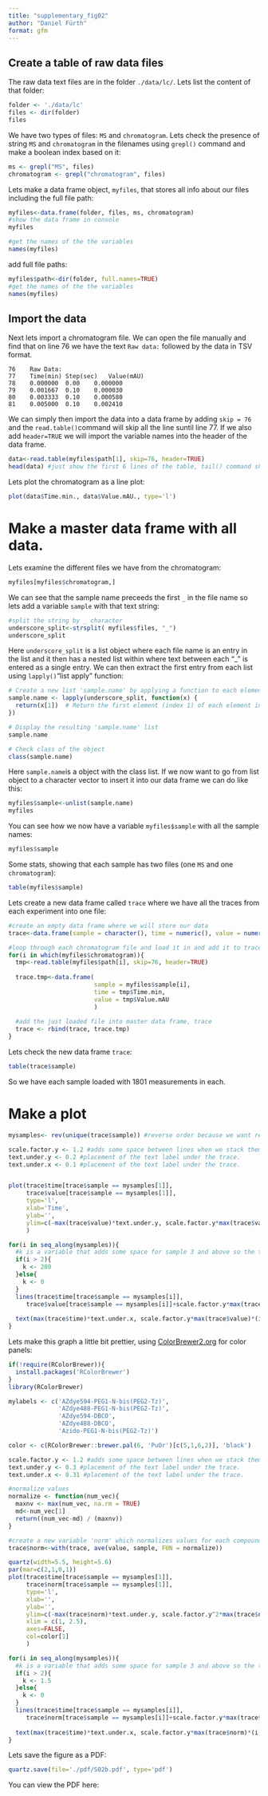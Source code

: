 ```yaml
---
title: "supplementary_fig02"
author: "Daniel Fürth"
format: gfm
---
```


## Create a table of raw data files

The raw data text files are in the folder `./data/lc/`.
Lets list the content of that folder:
```r
folder <- './data/lc'
files <- dir(folder)
files
```
We have two types of files: `MS` and `chromatogram`. Lets check the presence of string `MS` and `chromatogram` in the filenames using `grepl()` command and make a boolean index based on it:
```r
ms <- grepl("MS", files)
chromatogram <- grepl("chromatogram", files)
```
Lets make a data frame object, `myfiles`, that stores all info about our files including the full file path:
```r
myfiles<-data.frame(folder, files, ms, chromatogram)
#show the data frame in console
myfiles

#get the names of the the variables
names(myfiles)
```
add full file paths:
```r
myfiles$path<-dir(folder, full.names=TRUE)
#get the names of the the variables
names(myfiles)
```

## Import the data

Next lets import a chromatogram file. We can open the file manually and find that on line 76 we have the text `Raw data:` followed by the data in TSV format. 
```
76    Raw Data:
77    Time(min)	Step(sec)	Value(mAU)
78    0.000000	0.00	0.000000	
79    0.001667	0.10	0.000030	
80    0.003333	0.10	0.000580	
81    0.005000	0.10	0.002410	
```
We can simply then import the data into a data frame by adding `skip = 76` and the `read.table()`command will skip all the line suntil line 77. If we also add `header=TRUE` we will import the variable names into the header of the data frame.

```r
data<-read.table(myfiles$path[1], skip=76, header=TRUE)
head(data) #just show the first 6 lines of the table, tail() command shows the last 6 lines.
```

Lets plot the chromatogram as a line plot:
```r
plot(data$Time.min., data$Value.mAU., type='l')
```

# Make a master data frame with all data.

Lets examine the different files we have from the chromatogram:
```r
myfiles[myfiles$chromatogram,]
```
We can see that the sample name preceeds the first `_` in the file name so lets add a variable `sample` with that text string:
```r
#split the string by _ character
underscore_split<-strsplit( myfiles$files, "_")
underscore_split
```
Here `underscore_split` is a list object where each file name is an entry in the list and it then has a nested list within where text between each "_" is entered as a single entry. We can then extract the first entry from each list using `lapply()`"list apply" function:
```r
# Create a new list 'sample.name' by applying a function to each element of 'underscore_split'
sample.name <- lapply(underscore_split, function(x) {
  return(x[1])  # Return the first element (index 1) of each element in 'underscore_split'
})

# Display the resulting 'sample.name' list
sample.name

# Check class of the object
class(sample.name)
```
Here `sample.name`is a object with the class list. If we now want to go from list object to a character vector to insert it into our data frame we can do like this:
```r
myfiles$sample<-unlist(sample.name)
myfiles
``` 
You can see how we now have a variable `myfiles$sample` with all the sample names:
```r
myfiles$sample
```
Some stats, showing that each sample has two files (one `MS` and one `chromatogram`):
```r
table(myfiles$sample)
``` 

Lets create a new data frame called `trace` where we have all the traces from each experiment into one file:
```r
#create an empty data frame where we will store our data
trace<-data.frame(sample = character(), time = numeric(), value = numeric())

#loop through each chromatogram file and load it in and add it to trace data frame
for(i in which(myfiles$chromatogram)){
  tmp<-read.table(myfiles$path[i], skip=76, header=TRUE)
  
  trace.tmp<-data.frame(
                        sample = myfiles$sample[i], 
                        time = tmp$Time.min, 
                        value = tmp$Value.mAU
                        )
  
  #add the just loaded file into master data frame, trace
  trace <- rbind(trace, trace.tmp)
}

```

Lets check the new data frame `trace`:

```r
table(trace$sample)
```
So we have each sample loaded with 1801 measurements in each.

# Make a plot

```r
mysamples<- rev(unique(trace$sample)) #reverse order because we want reactions RXN at bottom so one reads the graph top to bottom.

scale.factor.y <- 1.2 #adds some space between lines when we stack them on top. 
text.under.y <- 0.2 #placement of the text label under the trace. 
text.under.x <- 0.1 #placement of the text label under the trace. 


plot(trace$time[trace$sample == mysamples[1]], 
     trace$value[trace$sample == mysamples[1]], 
     type='l',
     xlab='Time',
     ylab='',
     ylim=c(-max(trace$value)*text.under.y, scale.factor.y*max(trace$value)*length(mysamples))
     )

for(i in seq_along(mysamples)){
  #k is a variable that adds some space for sample 3 and above so the two reactions are vertically seperated from the rest.
  if(i > 2){
    k <- 280
  }else{
    k <- 0
  }
  lines(trace$time[trace$sample == mysamples[i]], 
     trace$value[trace$sample == mysamples[i]]+scale.factor.y*max(trace$value)*(i-1)+k, col=i )
  
  text(max(trace$time)*text.under.x, scale.factor.y*max(trace$value)*(i-1)-max(trace$value)*text.under.y+k, mysamples[i], col=i)
}
```

Lets make this graph a little bit prettier, using [ColorBrewer2.org](https://colorbrewer2.org/) for color panels:

```r
if(!require(RColorBrewer)){
  install.packages('RColorBrewer')
}
library(RColorBrewer)

mylabels <- c('AZdye594-PEG1-N-bis(PEG2-Tz)', 
              'AZdye488-PEG1-N-bis(PEG2-Tz)',
              'AZdye594-DBCO',
              'AZdye488-DBCO',
              'Azido-PEG1-N-bis(PEG2-Tz)')

color <- c(RColorBrewer::brewer.pal(6, 'PuOr')[c(5,1,6,2)], 'black')

scale.factor.y <- 1.2 #adds some space between lines when we stack them on top. 
text.under.y <- 0.3 #placement of the text label under the trace. 
text.under.x <- 0.31 #placement of the text label under the trace. 

#normalize values 
normalize <- function(num_vec){
  maxnv <- max(num_vec, na.rm = TRUE)
  md<-num_vec[1]
  return((num_vec-md) / (maxnv))
}

#create a new variable 'norm' which normalizes values for each compound
trace$norm<-with(trace, ave(value, sample, FUN = normalize))

quartz(width=5.5, height=5.6)
par(mar=c(2,1,0,1))
plot(trace$time[trace$sample == mysamples[1]], 
     trace$norm[trace$sample == mysamples[1]], 
     type='l',
     xlab='',
     ylab='',
     ylim=c(-max(trace$norm)*text.under.y, scale.factor.y^2*max(trace$norm)*length(mysamples)),
     xlim = c(1, 2.5),
     axes=FALSE,
     col=color[1]
     )

for(i in seq_along(mysamples)){
  #k is a variable that adds some space for sample 3 and above so the two reactions are vertically seperated from the rest.
  if(i > 2){
    k <- 1.5
  }else{
    k <- 0
  }
  lines(trace$time[trace$sample == mysamples[i]], 
     trace$norm[trace$sample == mysamples[i]]+scale.factor.y*max(trace$norm)*(i-1)+k, col=color[i])
  
  text(max(trace$time)*text.under.x, scale.factor.y*max(trace$norm)*(i-1)-max(trace$norm)*text.under.y+k, mylabels[i], col=color[i], pos=4, cex = 0.8)
}
```

Lets save the figure as a PDF:

```r
quartz.save(file='./pdf/S02b.pdf', type='pdf')
```

You can view the PDF here: 

